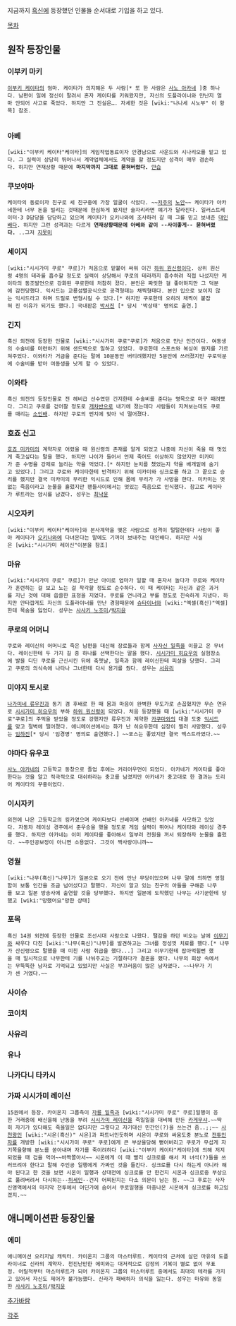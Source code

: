 지금까지 [[흑신]]에 등장했던 인물들 순서대로 기입을 하고 있다. 


[[목차]] 


== 원작 등장인물 ==

=== 이부키 마키 ===
 [[이부키 케이타]]의 엄마. 케이타가 의지해온 두 사람[* 또 한 사람은 [[사노 아카네]] ]중 하나다. 남편이 일에 정신이 팔려서 혼자 케이타를 키워왔지만, 자신의 도플라이너와 만난지 얼마 안되어 사고로 죽었다. 하지만 그 진실은…. 자세한 것은 [wiki:"나나세 시노부" 이 항목] 참조.
                                          
=== 아베 ===
 [wiki:"이부키 케이타"케이타]의 게임작업동료이자 안경남으로 사운드와 시나리오를 맡고 있다. 그 실력이 상당히 뛰어나서 계약업체에서도 계약을 할 정도지만 성격이 매우 겸손하다. 하지만 연재상황 때문에 '''마지막까지 그대로 묻혀버렸다.''' [[안습]]

=== 쿠보야마 ===
 케이타의 동료이자 친구로 세 친구중에 가장 얼굴이 삭았다. ~~[[저주]]의 [[노안]]~~ 케이타가 아카네한테 너무 돈을 빌리는 것때문에 한심하게 봤지만 술자리라면 얘기가 달라진다. 일러스트레이터·3 D담당을 담당하고 있으며 케이타가 오키나와에 조사하러 갈 때 그를 믿고 보내준 [[대인배]]다. 하지만 그런 성격과는 다르게 '''연재상황때문에 아베와 같이 --사이좋게-- 묻혀버렸다.''' ..그저 [[지못미]]

=== 세이지 ===
 [wiki:"시시가미 쿠로" 쿠로]가 처음으로 맡붙어 싸워 이긴 [[하위 원신령]]이다. 상위 원신령 4명의 테라를 흡수할 정도로 실력이 상당해서 쿠로의 테라까지 흡수하려 직접 나섰지만 케이타의 동조발언으로 강화된 쿠로한테 처참히 졌다. 본인은 짜릿한 걸 좋아하지만 그 덕분에 감전당했다. 익시드는 교룡섬멸공식으로 공격형태는 채찍형태다. 본인 입으로 보이지 않는 익시드라고 하며 드릴로 변형시킬 수 있다.[* 하지만 쿠로한테 오히려 채찍이 붙잡혀 진 이유가 되기도 했다.] 국내판은 [[박서진]] [* 당시 '박상태' 명의로 출연.]

=== 긴지 ===
 흑신 외전에 등장한 인물로 [wiki:"시시가미 쿠로"쿠로]가 처음으로 만난 인간이다. 여동생의 수술비를 마련하기 위해 샌드백으로 일하고 있었다. 쿠로한테 스포츠와 복싱이 뭔지를 가르쳐주었다. 이와타가 거금을 준다는 말에 10분동안 버티려했지만 5분안에 쓰러졌지만 쿠로덕분에 수술비를 받아 여동생을 낫게 할 수 있었다.

=== 이와타 ===
 흑신 외전의 등장인물로 전 헤비급 선수였던 긴지한테 수술비를 준다는 명목으로 마구 때려팼다. 그리고 쿠로를 걷어찰 정도로 [[개차반]]으로 내기에 졌는데다 사람들이 지켜보는데도 쿠로를 때리는 [[소인배]]. 하지만 쿠로의 펀치에 맞아 넉 떨어졌다.

=== 호죠 신고 ===
 [[호죠 미카미]]의 계약자로 어렸을 때 원신령의 존재를 알게 되었고 나중에 자신이 죽을 때 멋있게 죽고싶다는 말을 했다. 하지만 나이가 들어서 언제 죽어도 이상하지 않았지만 미카미가 준 수명을 강제로 늘리는 약을 먹었다.[* 하지만 눈치를 챘었는지 약을 베개밑에 숨기고 있었다.] 그리고 쿠로와 케이타한테 반격하기 위해 미카미와 싱크로를 하고 그 끝으로 승리를 했지만 결국 미카미의 무리한 익시드로 인해 몸에 무리가 가 사망을 한다. 미카미는 멋없는 죽음이라고 눈물을 흘렀지만 팬들사이에서는 멋있는 죽음으로 인식했다. 참고로 케이타가 루트라는 암시를 남겼다. 성우는 [[최낙윤]]

=== 시오자키 ===
 [wiki:"이부키 케이타"케이타]와 본사계약을 맺은 사람으로 성격이 털털한데다 사람이 좋아 케이타가 [[오키나와]]에 다녀온다는 말에도 기꺼이 보내주는 대인배다. 하지만 사실은 [wiki:"시시가미 레이신"이분을 참조]

=== 마유 ===
 [wiki:"시시가미 쿠로" 쿠로]가 만난 아이로 엄마가 일할 때 혼자서 놀다가 쿠로와 케이타가 훈련하는 걸 보고 노는 걸 착각할 정도로 순수하다. 이 때 케이타는 자신과 같은 과거를 지닌 것에 대해 씁쓸한 표정을 지었다. 쿠로를 언니라고 부를 정도로 친숙하게 지냈다. 하지만 안타깝게도 자신의 도플라이너를 만난 경험때문에 [[슈타이너]]와 [wiki:"엑셀(흑신)"엑셀]한테 목숨을 잃었다. 성우는 [[사사키 노조미]]/[[박지윤]]


=== 쿠로의 어머니 ===
 쿠로와 레이신의 어머니로 죽은 남편을 대신해 장로들과 함께 [[사자신 일족]]을 이끌고 온 무녀다. 레이신한테 두 가지 길 중 하나를 선택한다는 말을 했다. [[시시가미 히요우]]의 실험장소에 발을 디딘 쿠로를 근신시킨 뒤에 축젯날, 일족과 함께 레이신한테 피살을 당했다. 그리고 쿠로의 의식속에 나타나 그녀한테 다시 용기를 줬다. 성우는 [[서유리]]       


=== 미야지 토시로 ===
 [[나가미네 류우진]]과 동기 겸 후배로 한 때 몸과 마음이 완벽한 무도가로 손꼽혔지만 무슨 연유로 [[시시가미 히요우]]의 부하 [[하위 원신령]]이 되었다. 처음 등장했을 때 [wiki:"시시가미 쿠로"쿠로]의 주먹을 받았을 정도로 강했지만 류우진과 계약한 [[카쿠마]]와의 대결 도중 [[익시드]]를 맞고 절벽에 떨어졌다. 애니메이션에서는 화가 난 히요우한테 심장이 찔러 사망했다. 성우는 [[임하진]][* 당시 '임경명' 명의로 출연했다.] ~~포스는 좋았지만 결국 엑스트라였다.~~


=== 야마다 유우코 ===
 [[사노 아카네]]의 고등학교 동창으로 졸업 후에는 커리어우먼이 되었다. 아카네가 케이타를 좋아한다는 것을 알고 적극적으로 대쉬하라는 충고를 남겼지만 아카네가 충고대로 한 결과는 도리어 케이타의 꾸중이었다.


=== 이시자키 ===
 외전에 나온 고등학교의 킹카였으며 케이타보다 선배이며 선배인 아카네를 사모하고 있었다. 자동차 레이싱 경주에서 준우승을 했을 정도로 게임 실력이 뛰어나 케이타와 레이싱 경주를 했다. 하지만 아카네는 이미 케이타를 좋아해서 일부러 전원을 꺼서 퇴장하자 눈물을 흘렀다. ~~주인공보정이 아니면 소용없다. 그것이 짝사랑이니까~~


=== 영월 ===
 [wiki:"나무(흑신)"나무]가 일본으로 오기 전에 만난 무당이었으며 나무 말에 의하면 영험함이 보통 인간을 조금 넘어섰다고 말했다. 자신이 알고 있는 친구의 아들을 구해준 나무를 보고 일본 방송사에 출연할 것을 당부했다. 하지만 일본에 도착했던 나무는 사기꾼한테 당했고 [wiki:"망했어요"망한 상태]


=== 포목 ===
 흑신 14권 외전에 등장한 인물로 조선시대 사람으로 나왔다. 땔감을 하던 비오는 날에 [[이무기]]와 싸우다 다친 [wiki:"나무(흑신)"나무]를 발견하고는 그녀를 정성껏 치료를 했다.[* 나무가 산신령으로 말했을 때 미친 사람 취급을 했다...] 그리고 이무기한테 잡아먹힐뻔 했을 때 일시적으로 나무한테 기를 나눠주고는 기절하다가 결혼을 했다. 나무의 회상 속에서는 무뚝뚝한 남자로 기억되고 있었지만 사실은 부끄러움이 많은 남자였다. ~~나무가 기가 센 거였다.~~  


=== 사이슈 ===

=== 코이치 ===
     
=== 사유리 ===

=== 유나 ===

=== 나카다니 타카시 ===

=== 가짜 시시가미 레이신 ===
 15권에서 등장. 카이온지 그룹측이 [[자룡 일족]]과 [wiki:"시시가미 쿠로" 쿠로]일행이 응한 거래중에 배신을해 난동을 부려 [[시시가미 레이신]]을 죽일일을 대비해 만든 [[카게무샤]].~~딱히 자기가 있다해도 죽을일은 없다지만 그렇다고 자기대신 민간인(?)을 쓰는건 좀..;;~~ [[사천왕]]인 [wiki:"시온(흑신)" 시온]과 파트너인듯하며 시온이 쿠로와 싸움도중 분노로 [[전투인자]]를 개방한 [wiki:"시시가미 쿠로" 쿠로]에게 큰 부상을당해 뻗어버리고 쿠로가 무섭게 자기쪽을향해 분노를 쏟아내며 자기를 죽이려하다 [wiki:"이부키 케이타"케이타]에 의해 저지되었을 때 겁을 먹어~~바짝쫄아서~~ 시온에게 이 때 빨리 싱크로를 해서 저 녀석(?)들을 쓰러뜨려야 한다고 말해 주인공 일행에게 가짜인 것을 들킨다. 싱크로를 다시 하는게 아니라 해야 된다고 한 것을 보면 시온이 일행과 상대전에 싱크로를 안 한건지 시온과 싱크로중 부상으로 풀려버려서 다시하는--[[허세]]인--건지 어찌된지는 다소 의문이 남는 점. ~~그 후로는 사자신영역에서의 마지막 전투에서 어딘가에 숨어서 쿠로일행을 마중나온 시온에게 싱크로를 하고있겠지.~~

== 애니메이션판 등장인물 ==

=== 에미 ===
 애니매이션 오리지널 캐릭터. 카이온지 그룹의 마스터루트. 케이타의 근처에 살던 마유의 도플라이너로 신라의 계약자. 천진난만한 에미와는 대저적으로 감정의 기복이 별로 없이 무표정. 어릴적부터 마스터루트가 되어 카이온지 그룹의 마스터루트 중에서도 최대의 테라를 가지고 있어서 자신도 제어가 불가능했다. 신라가 패배하자 의식을 잃는다. 성우는 마유와 동일한 [[사사키 노조미]]/[[박지윤]]


[[추가바람]]

[[각주]]
